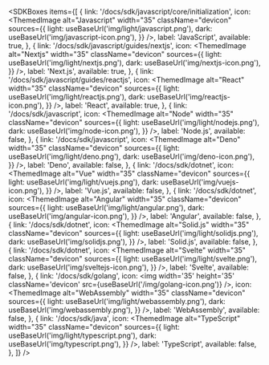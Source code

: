 
<SDKBoxes
  items={[
        {
      link: '/docs/sdk/javascript/core/initialization',
      icon: <ThemedImage
            alt="Javascript"
            width="35"
            className="devicon"
            sources={{
              light: useBaseUrl('img/light/javascript.png'),
              dark: useBaseUrl('img/javascript-icon.png'),
            }}
          />,
      label: 'JavaScript',
      available: true,
    },
    {
      link: '/docs/sdk/javascript/guides/nextjs',
      icon: <ThemedImage
            alt="Nextjs"
            width="35"
            className="devicon"
            sources={{
              light: useBaseUrl('img/light/nextjs.png'),
              dark: useBaseUrl('img/nextjs-icon.png'),
            }}
          />,
      label: 'Next.js',
      available: true,
    },
    {
      link: '/docs/sdk/javascript/guides/reactjs',
      icon: <ThemedImage
            alt="React"
            width="35"
            className="devicon"
            sources={{
              light: useBaseUrl('img/light/reactjs.png'),
              dark: useBaseUrl('img/reactjs-icon.png'),
            }}
          />,
      label: 'React',
      available: true,
    },
    {
      link: '/docs/sdk/javascript',
      icon: <ThemedImage
            alt="Node"
            width="35"
            className="devicon"
            sources={{
              light: useBaseUrl('img/light/nodejs.png'),
              dark: useBaseUrl('img/node-icon.png'),
            }}
          />,
      label: 'Node.js',
      available: false,
    },
    {
      link: '/docs/sdk/javascript',
      icon: <ThemedImage
            alt="Deno"
            width="35"
            className="devicon"
            sources={{
              light: useBaseUrl('img/light/deno.png'),
              dark: useBaseUrl('img/deno-icon.png'),
            }}
          />,
      label: 'Deno',
      available: false,
    },
    {
      link: '/docs/sdk/dotnet',
      icon: <ThemedImage
            alt="Vue"
            width="35"
            className="devicon"
            sources={{
              light: useBaseUrl('img/light/vuejs.png'),
              dark: useBaseUrl('img/vuejs-icon.png'),
            }}
          />,
      label: 'Vue.js',
      available: false,
    },
        {
      link: '/docs/sdk/dotnet',
      icon: <ThemedImage
            alt="Angular"
            width="35"
            className="devicon"
            sources={{
              light: useBaseUrl('img/light/angular.png'),
              dark: useBaseUrl('img/angular-icon.png'),
            }}
          />,
      label: 'Angular',
      available: false,
    },
        {
      link: '/docs/sdk/dotnet',
      icon: <ThemedImage
            alt="Solid.js"
            width="35"
            className="devicon"
            sources={{
              light: useBaseUrl('img/light/solidjs.png'),
              dark: useBaseUrl('img/solidjs.png'),
            }}
          />,
      label: 'Solid.js',
      available: false,
    },
        {
      link: '/docs/sdk/dotnet',
      icon: <ThemedImage
            alt="Svelte"
            width="35"
            className="devicon"
            sources={{
              light: useBaseUrl('img/light/svelte.png'),
              dark: useBaseUrl('img/sveltejs-icon.png'),
            }}
          />,
      label: 'Svelte',
      available: false,
    },
    {
      link: '/docs/sdk/golang',
      icon: <img width='35' height='35' className='devicon' src={useBaseUrl('/img/golang-icon.png')} />,
      icon: <ThemedImage
            alt="WebAssembly"
            width="35"
            className="devicon"
            sources={{
              light: useBaseUrl('img/light/webassembly.png'),
              dark: useBaseUrl('img/webassembly.png'),
            }}
          />,
      label: 'WebAssembly',
      available: false,
    },
    {
      link: '/docs/sdk/java',
      icon: <ThemedImage
            alt="TypeScript"
            width="35"
            className="devicon"
            sources={{
              light: useBaseUrl('img/light/typescript.png'),
              dark: useBaseUrl('img/typescript.png'),
            }}
          />,
      label: 'TypeScript',
      available: false,
    },
  ]}
/>
